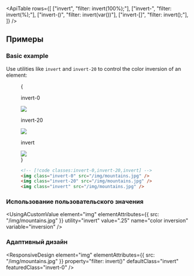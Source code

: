 

<ApiTable
  rows={[
    ["invert", "filter: invert(100%);"],
    ["invert-<number>", "filter: invert(<number>%);"],
    ["invert-(<custom-property>)", "filter: invert(var(<custom-property>))"],
    ["invert-[<value>]", "filter: invert(<value>);"],
  ]}
/>

## Примеры

### Basic example

Use utilities like `invert` and `invert-20` to control the color inversion of an element:

<Figure>

<Example padding={false}>
  {
    <div className="flex scroll-p-8 justify-center overflow-scroll sm:block sm:overflow-visible">
      <div className="flex shrink-0 items-center justify-around gap-6 p-8 font-mono font-bold sm:gap-4">
        <div className="flex shrink-0 flex-col items-center">
          <p className="mb-3 text-center font-mono text-sm font-medium text-gray-500 dark:text-gray-400">invert-0</p>
          <div className="relative invert-0">
            <img
              className="size-24 rounded-lg object-cover"
              src="https://images.unsplash.com/photo-1554629947-334ff61d85dc?ixid=MnwxMjA3fDB8MHxwaG90by1wYWdlfHx8fGVufDB8fHx8&ixlib=rb-1.2.1&auto=format&fit=crop&w=1000&h=1000&q=90"
            />
            <div className="absolute inset-0 rounded-lg ring-1 ring-black/10 ring-inset"></div>
          </div>
        </div>
        <div className="flex shrink-0 flex-col items-center">
          <p className="mb-3 text-center font-mono text-sm font-medium text-gray-500 dark:text-gray-400">invert-20</p>
          <div className="relative invert-20">
            <img
              className="size-24 rounded-lg object-cover"
              src="https://images.unsplash.com/photo-1554629947-334ff61d85dc?ixid=MnwxMjA3fDB8MHxwaG90by1wYWdlfHx8fGVufDB8fHx8&ixlib=rb-1.2.1&auto=format&fit=crop&w=1000&h=1000&q=90"
            />
            <div className="absolute inset-0 rounded-lg ring-1 ring-black/10 ring-inset"></div>
          </div>
        </div>
        <div className="flex shrink-0 flex-col items-center">
          <p className="mb-3 text-center font-mono text-sm font-medium text-gray-500 dark:text-gray-400">invert</p>
          <div className="relative invert">
            <img
              className="size-24 rounded-lg object-cover"
              src="https://images.unsplash.com/photo-1554629947-334ff61d85dc?ixid=MnwxMjA3fDB8MHxwaG90by1wYWdlfHx8fGVufDB8fHx8&ixlib=rb-1.2.1&auto=format&fit=crop&w=1000&h=1000&q=90"
            />
            <div className="absolute inset-0 rounded-lg ring-1 ring-black/10 ring-inset"></div>
          </div>
        </div>
      </div>
    </div>
  }
</Example>

```html
<!-- [!code classes:invert-0,invert-20,invert] -->
<img class="invert-0" src="/img/mountains.jpg" />
<img class="invert-20" src="/img/mountains.jpg" />
<img class="invert" src="/img/mountains.jpg" />
```

</Figure>

### Использование пользовательского значения

<UsingACustomValue
  element="img"
  elementAttributes={{ src: "/img/mountains.jpg" }}
  utility="invert"
  value=".25"
  name="color inversion"
  variable="inversion"
/>

### Адаптивный дизайн

<ResponsiveDesign
  element="img"
  elementAttributes={{ src: "/img/mountains.jpg" }}
  property="filter: invert()"
  defaultClass="invert"
  featuredClass="invert-0"
/>
